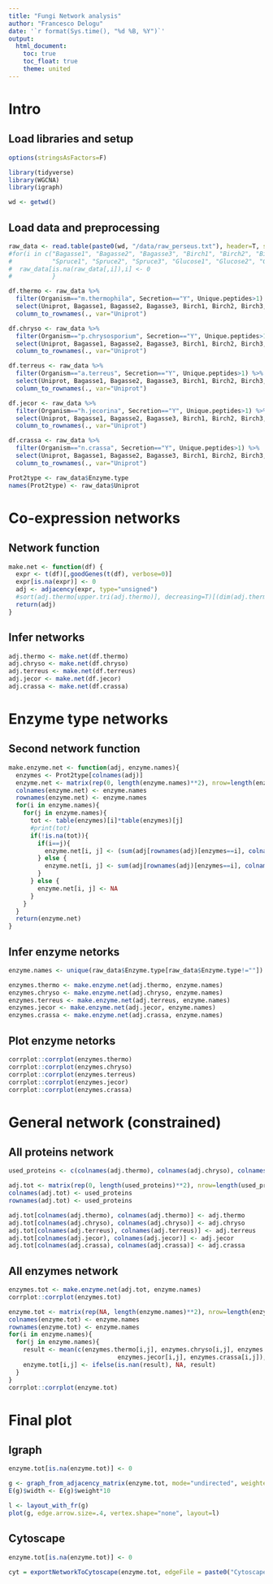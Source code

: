 ```yaml
---
title: "Fungi Network analysis"
author: "Francesco Delogu"
date: '`r format(Sys.time(), "%d %B, %Y")`'
output:
  html_document:
    toc: true
    toc_float: true
    theme: united
---
```


# Intro

## Load libraries and setup

```r
options(stringsAsFactors=F)

library(tidyverse)
library(WGCNA)
library(igraph)

wd <- getwd()
```

## Load data and preprocessing

```r
raw_data <- read.table(paste0(wd, "/data/raw_perseus.txt"), header=T, sep="\t")
#for(i in c("Bagasse1", "Bagasse2", "Bagasse3", "Birch1", "Birch2", "Birch3",
#           "Spruce1", "Spruce2", "Spruce3", "Glucose1", "Glucose2", "Glucose3")){
#  raw_data[is.na(raw_data[,i]),i] <- 0
#           }

df.thermo <- raw_data %>%
  filter(Organism=="m.thermophila", Secretion=="Y", Unique.peptides>1) %>%
  select(Uniprot, Bagasse1, Bagasse2, Bagasse3, Birch1, Birch2, Birch3, Spruce1, Spruce2, Spruce3, Glucose1, Glucose2, Glucose3) %>%
  column_to_rownames(., var="Uniprot")

df.chryso <- raw_data %>%
  filter(Organism=="p.chrysosporium", Secretion=="Y", Unique.peptides>1) %>%
  select(Uniprot, Bagasse1, Bagasse2, Bagasse3, Birch1, Birch2, Birch3, Spruce1, Spruce2, Spruce3, Glucose1, Glucose2, Glucose3) %>%
  column_to_rownames(., var="Uniprot")

df.terreus <- raw_data %>%
  filter(Organism=="a.terreus", Secretion=="Y", Unique.peptides>1) %>%
  select(Uniprot, Bagasse1, Bagasse2, Bagasse3, Birch1, Birch2, Birch3, Spruce1, Spruce2, Spruce3, Glucose1, Glucose2, Glucose3) %>%
  column_to_rownames(., var="Uniprot")

df.jecor <- raw_data %>%
  filter(Organism=="h.jecorina", Secretion=="Y", Unique.peptides>1) %>%
  select(Uniprot, Bagasse1, Bagasse2, Bagasse3, Birch1, Birch2, Birch3, Spruce1, Spruce2, Spruce3, Glucose1, Glucose2, Glucose3) %>%
  column_to_rownames(., var="Uniprot")

df.crassa <- raw_data %>%
  filter(Organism=="n.crassa", Secretion=="Y", Unique.peptides>1) %>%
  select(Uniprot, Bagasse1, Bagasse2, Bagasse3, Birch1, Birch2, Birch3, Spruce1, Spruce2, Spruce3, Glucose1, Glucose2, Glucose3) %>%
  column_to_rownames(., var="Uniprot")

Prot2type <- raw_data$Enzyme.type
names(Prot2type) <- raw_data$Uniprot
```

# Co-expression networks

## Network function

```r

make.net <- function(df) {
  expr <- t(df)[,goodGenes(t(df), verbose=0)]
  expr[is.na(expr)] <- 0
  adj <- adjacency(expr, type="unsigned")
  #sort(adj.thermo[upper.tri(adj.thermo)], decreasing=T)[(dim(adj.thermo)[1]**2-dim(adj.thermo)[1])/2/10]
  return(adj)
}
```

## Infer networks

```r

adj.thermo <- make.net(df.thermo)
adj.chryso <- make.net(df.chryso)
adj.terreus <- make.net(df.terreus)
adj.jecor <- make.net(df.jecor)
adj.crassa <- make.net(df.crassa)

```

# Enzyme type networks

## Second network function

```r

make.enzyme.net <- function(adj, enzyme.names){
  enzymes <- Prot2type[colnames(adj)]
  enzyme.net <- matrix(rep(0, length(enzyme.names)**2), nrow=length(enzyme.names))
  colnames(enzyme.net) <- enzyme.names
  rownames(enzyme.net) <- enzyme.names
  for(i in enzyme.names){
    for(j in enzyme.names){
      tot <- table(enzymes)[i]*table(enzymes)[j]
      #print(tot)
      if(!is.na(tot)){
        if(i==j){
          enzyme.net[i, j] <- (sum(adj[rownames(adj)[enzymes==i], colnames(adj)[enzymes==j]])-table(enzymes)[i])/tot
        } else {
          enzyme.net[i, j] <- sum(adj[rownames(adj)[enzymes==i], colnames(adj)[enzymes==j]])/tot
        }
      } else {
        enzyme.net[i, j] <- NA
      }
    }
  }
  return(enzyme.net)
}

```

## Infer enzyme netorks

```r

enzyme.names <- unique(raw_data$Enzyme.type[raw_data$Enzyme.type!=""])

enzymes.thermo <- make.enzyme.net(adj.thermo, enzyme.names)
enzymes.chryso <- make.enzyme.net(adj.chryso, enzyme.names)
enzymes.terreus <- make.enzyme.net(adj.terreus, enzyme.names)
enzymes.jecor <- make.enzyme.net(adj.jecor, enzyme.names)
enzymes.crassa <- make.enzyme.net(adj.crassa, enzyme.names)

```

## Plot enzyme netorks

```r

corrplot::corrplot(enzymes.thermo)
corrplot::corrplot(enzymes.chryso)
corrplot::corrplot(enzymes.terreus)
corrplot::corrplot(enzymes.jecor)
corrplot::corrplot(enzymes.crassa)

```

# General network (constrained)

## All proteins network

```r

used_proteins <- c(colnames(adj.thermo), colnames(adj.chryso), colnames(adj.terreus), colnames(adj.jecor), colnames(adj.crassa))

adj.tot <- matrix(rep(0, length(used_proteins)**2), nrow=length(used_proteins))
colnames(adj.tot) <- used_proteins
rownames(adj.tot) <- used_proteins

adj.tot[colnames(adj.thermo), colnames(adj.thermo)] <- adj.thermo
adj.tot[colnames(adj.chryso), colnames(adj.chryso)] <- adj.chryso
adj.tot[colnames(adj.terreus), colnames(adj.terreus)] <- adj.terreus
adj.tot[colnames(adj.jecor), colnames(adj.jecor)] <- adj.jecor
adj.tot[colnames(adj.crassa), colnames(adj.crassa)] <- adj.crassa

```

## All enzymes network

```r

enzymes.tot <- make.enzyme.net(adj.tot, enzyme.names)
corrplot::corrplot(enzymes.tot)

enzyme.tot <- matrix(rep(NA, length(enzyme.names)**2), nrow=length(enzyme.names))
colnames(enzyme.tot) <- enzyme.names
rownames(enzyme.tot) <- enzyme.names
for(i in enzyme.names){
  for(j in enzyme.names){
    result <- mean(c(enzymes.thermo[i,j], enzymes.chryso[i,j], enzymes.terreus[i,j],
                              enzymes.jecor[i,j], enzymes.crassa[i,j]), na.rm=T)
    enzyme.tot[i,j] <- ifelse(is.nan(result), NA, result)
  }
}
corrplot::corrplot(enzyme.tot)

```

# Final plot

## Igraph

```r

enzyme.tot[is.na(enzyme.tot)] <- 0

g <- graph_from_adjacency_matrix(enzyme.tot, mode="undirected", weighted=T)
E(g)$width <- E(g)$weight*10

l <- layout_with_fr(g)
plot(g, edge.arrow.size=.4, vertex.shape="none", layout=l)

```

## Cytoscape

```r

enzyme.tot[is.na(enzyme.tot)] <- 0

cyt = exportNetworkToCytoscape(enzyme.tot, edgeFile = paste0("CytoscapeInput-edges-", "Fungi", ".txt"), nodeFile = paste("CytoscapeInput-nodes-", "Fungi", ".txt"), weighted=T, threshold=0, nodeNames=colnames(enzyme.tot))

```